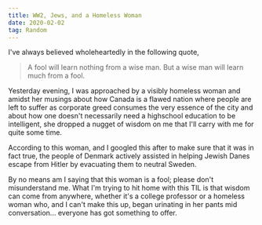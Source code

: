 ```yaml
---
title: WW2, Jews, and a Homeless Woman
date: 2020-02-02
tag: Random
---
```



I've always believed wholeheartedly in the following quote,

<BlockQuote>
  A fool will learn nothing from a wise man. But a wise man will learn much from
  a fool.
</BlockQuote>

Yesterday evening, I was approached by a visibly homeless woman and amidst her musings about how Canada is a flawed
nation where people are left to suffer as corporate greed consumes the very essence of the city and
about how one doesn't necessarily need a highschool education to be intelligent, she dropped a nugget of wisdom on me
that I'll carry with me for quite some time.

According to this woman, and I googled this after to make sure that it was in fact
true, the people of Denmark actively assisted in helping Jewish Danes <TextLink href="https://en.m.wikipedia.org/wiki/Rescue_of_the_Danish_Jews">
escape from Hitler by evacuating them to neutral Sweden.</TextLink>

By no means am I saying that this woman is a fool; please don't misunderstand me. What I'm trying to hit home
with this TIL is that wisdom can come from anywhere, whether it's a college professor or a homeless woman who,
and I can't make this up, began urinating in her pants mid conversation... everyone has got something to offer.
